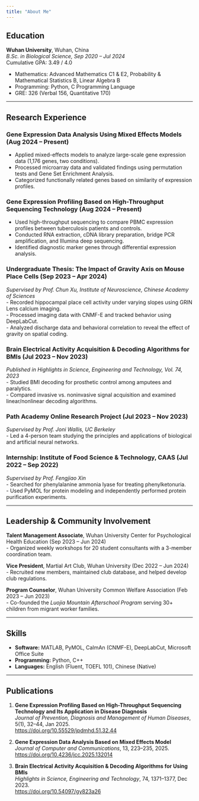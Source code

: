 ```yaml
---
title: "About Me"
---
```


##  Education
**Wuhan University**, Wuhan, China  
*B.Sc. in Biological Science, Sep 2020 – Jul 2024*  
Cumulative GPA: 3.49 / 4.0  

- Mathematics: Advanced Mathematics C1 & E2, Probability & Mathematical Statistics B, Linear Algebra B  
- Programming: Python, C Programming Language  
- GRE: 326 (Verbal 156, Quantitative 170)

---

##  Research Experience

### Gene Expression Data Analysis Using Mixed Effects Models (Aug 2024 – Present)
- Applied mixed-effects models to analyze large-scale gene expression data (1,176 genes, two conditions).  
- Processed microarray data and validated findings using permutation tests and Gene Set Enrichment Analysis.  
- Categorized functionally related genes based on similarity of expression profiles.  

### Gene Expression Profiling Based on High-Throughput Sequencing Technology (Aug 2024 – Present)
- Used high-throughput sequencing to compare PBMC expression profiles between tuberculosis patients and controls.  
- Conducted RNA extraction, cDNA library preparation, bridge PCR amplification, and Illumina deep sequencing.  
- Identified diagnostic marker genes through differential expression analysis.  

### Undergraduate Thesis: The Impact of Gravity Axis on Mouse Place Cells (Sep 2023 – Apr 2024)  
*Supervised by Prof. Chun Xu, Institute of Neuroscience, Chinese Academy of Sciences*  
- Recorded hippocampal place cell activity under varying slopes using GRIN Lens calcium imaging.  
- Processed imaging data with CNMF-E and tracked behavior using DeepLabCut.  
- Analyzed discharge data and behavioral correlation to reveal the effect of gravity on spatial coding.

### Brain Electrical Activity Acquisition & Decoding Algorithms for BMIs (Jul 2023 – Nov 2023)  
*Published in Highlights in Science, Engineering and Technology, Vol. 74, 2023*  
- Studied BMI decoding for prosthetic control among amputees and paralytics.  
- Compared invasive vs. noninvasive signal acquisition and examined linear/nonlinear decoding algorithms.  

### Path Academy Online Research Project (Jul 2023 – Nov 2023)  
*Supervised by Prof. Joni Wallis, UC Berkeley*  
- Led a 4-person team studying the principles and applications of biological and artificial neural networks.  

### Internship: Institute of Food Science & Technology, CAAS (Jul 2022 – Sep 2022)  
*Supervised by Prof. Fengjiao Xin*  
- Searched for phenylalanine ammonia lyase for treating phenylketonuria.  
- Used PyMOL for protein modeling and independently performed protein purification experiments.

---

## Leadership & Community Involvement

**Talent Management Associate**, Wuhan University Center for Psychological Health Education (Sep 2023 – Jun 2024)  
- Organized weekly workshops for 20 student consultants with a 3-member coordination team.  

**Vice President**, Martial Art Club, Wuhan University (Dec 2022 – Jun 2024)  
- Recruited new members, maintained club database, and helped develop club regulations.  

**Program Counselor**, Wuhan University Common Welfare Association (Feb 2023 – Jun 2023)  
- Co-founded the *Luojia Mountain Afterschool Program* serving 30+ children from migrant worker families.

---

##  Skills
- **Software:** MATLAB, PyMOL, CaImAn (CNMF-E), DeepLabCut, Microsoft Office Suite  
- **Programming:** Python, C++  
- **Languages:** English (Fluent, TOEFL 101), Chinese (Native)

---

##  Publications

1. **Gene Expression Profiling Based on High-Throughput Sequencing Technology and Its Application in Disease Diagnosis**  
   *Journal of Prevention, Diagnosis and Management of Human Diseases*, 5(1), 32–44, Jan 2025.  
   [https://doi.org/10.55529/jpdmhd.51.32.44](https://doi.org/10.55529/jpdmhd.51.32.44)

2. **Gene Expression Data Analysis Based on Mixed Effects Model**  
   *Journal of Computer and Communications*, 13, 223–235, 2025.  
   [https://doi.org/10.4236/jcc.2025.132014](https://doi.org/10.4236/jcc.2025.132014)

3. **Brain Electrical Activity Acquisition & Decoding Algorithms for Using BMIs**  
   *Highlights in Science, Engineering and Technology*, 74, 1371–1377, Dec 2023.  
   [https://doi.org/10.54097/gy823a26](https://doi.org/10.54097/gy823a26)
